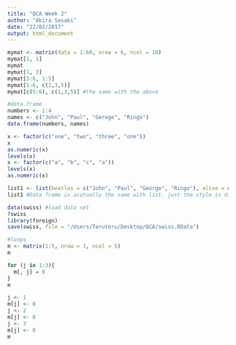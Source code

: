 ```yaml
---
title: "QCA Week 2"
author: "Akira Sasaki"
date: "22/02/2017"
output: html_document
---
```


```r
mymat <- matrix(data = 1:60, nrow = 6, ncol = 10)
mymat[1, 1]
mymat
mymat[1, 3]
mymat[5:6, 1:5]
mymat[5:6, c(1,3,5)]
mymat[c(5:6), c(1,3,5)] #the same with the above

```

```r
#data.frame
numbers <- 1:4
names <- c("John", "Paul", "Geroge", "Ringo")
data.frame(numbers, names)
```

```r

x <- factor(c("one", "two", "three", "one"))
x
as.numeric(x)
levels(x)
x <- factor(c("a", "b", "c", "a"))
levels(x)
as.numeric(x)
```

```r
list1 <- list(beatles = c("John", "Paul", "George", "Ringo"), alive = c("Paul", "Ringo"), albums = 1:13)
list1 #Data frame is acutually the same with list. just the style is different but it is possible to use data frame for the same purpose.
```

```r
data(swiss) #load data set
?swiss
library(foreign)
save(swiss, file = "/Users/Teruteru/Desktop/QCA/swiss.RData")
```

```r
#loops
m <- matrix(1:5, nrow = 1, ncol = 5)
m

for (j in 1:3){
  m[, j] = 0
}
m

j <- 1
m[j] <- 0
j <- 2
m[j] <- 0
j <- 3
m[j] <- 0
m
```

